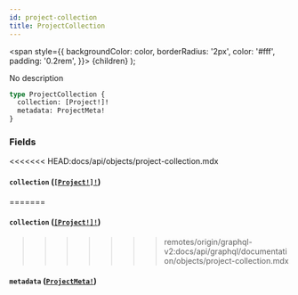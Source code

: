 ```yaml
---
id: project-collection
title: ProjectCollection
---
```


<span
style={{
      backgroundColor: color,
      borderRadius: '2px',
      color: '#fff',
      padding: '0.2rem',
    }}>
{children}
</span>
);

No description

```graphql
type ProjectCollection {
  collection: [Project!]!
  metadata: ProjectMeta!
}
```

### Fields

<<<<<<< HEAD:docs/api/objects/project-collection.mdx
#### `collection` ([`[Project!]!`](/api/objects/project))
=======
#### `collection` ([`[Project!]!`](/api/graphql/documentation/objects/project))
>>>>>>> remotes/origin/graphql-v2:docs/api/graphql/documentation/objects/project-collection.mdx

#### `metadata` ([`ProjectMeta!`](/api/graphql/documentation/objects/project-meta))
